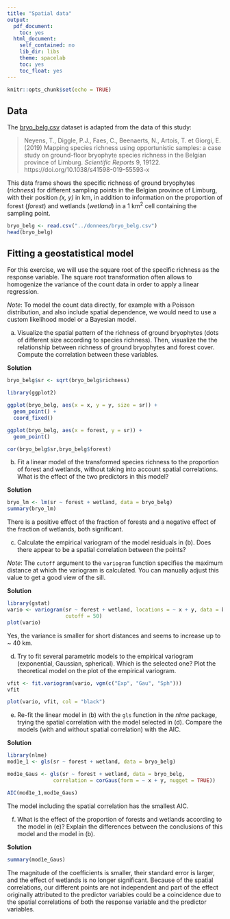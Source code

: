 ---
title: "Spatial data"
output:
  pdf_document:
    toc: yes
  html_document:
    self_contained: no
    lib_dir: libs
    theme: spacelab
    toc: yes
    toc_float: yes
---

```{r setup, include=FALSE}
knitr::opts_chunk$set(echo = TRUE)
```

## Data

The [bryo_belg.csv](data/bryo_belg.csv) dataset is adapted from the data of this study:

> Neyens, T., Diggle, P.J., Faes, C., Beenaerts, N., Artois, T. et Giorgi, E. (2019) Mapping species richness using opportunistic samples: a case study on ground-floor bryophyte species richness in the Belgian province of Limburg. *Scientific Reports* 9, 19122. https://doi.org/10.1038/s41598-019-55593-x

This data frame shows the specific richness of ground bryophytes (*richness*) for different sampling points in the Belgian province of Limburg, with their position *(x, y)* in km, in addition to information on the proportion of forest (*forest*) and wetlands (*wetland*) in a 1 km$^2$ cell containing the sampling point.

```{r}
bryo_belg <- read.csv("../donnees/bryo_belg.csv")
head(bryo_belg)
```

## Fitting a geostatistical model

For this exercise, we will use the square root of the specific richness as the response variable. The square root transformation often allows to homogenize the variance of the count data in order to apply a linear regression. 

*Note*: To model the count data directly, for example with a Poisson distribution, and also include spatial dependence, we would need to use a custom likelihood model or a Bayesian model.

a) Visualize the spatial pattern of the richness of ground bryophytes (dots of different size according to species richness). Then, visualize the the relationship between richness of ground bryophytes and forest cover. Compute the correlation between these variables.

**Solution**

```{r}
bryo_belg$sr <- sqrt(bryo_belg$richness)

library(ggplot2)

ggplot(bryo_belg, aes(x = x, y = y, size = sr)) +
  geom_point() +
  coord_fixed()

ggplot(bryo_belg, aes(x = forest, y = sr)) +
  geom_point()

cor(bryo_belg$sr,bryo_belg$forest)
```

b) Fit a linear model of the transformed species richness to the proportion of forest and wetlands, without taking into account spatial correlations. What is the effect of the two predictors in this model?

**Solution**

```{r}
bryo_lm <- lm(sr ~ forest + wetland, data = bryo_belg)
summary(bryo_lm)
```

There is a positive effect of the fraction of forests and a negative effect of the fraction of wetlands, both significant.

c) Calculate the empirical variogram of the model residuals in (b). Does there appear to be a spatial correlation between the points?

*Note*: The `cutoff` argument to the `variogram` function specifies the maximum distance at which the variogram is calculated. You can manually adjust this value to get a good view of the sill.

**Solution**

```{r, warning = FALSE, message = FALSE}
library(gstat)
vario <- variogram(sr ~ forest + wetland, locations = ~ x + y, data = bryo_belg,
                   cutoff = 50)
plot(vario)
```

Yes, the variance is smaller for short distances and seems to increase up to ~ 40 km.

d) Try to fit several parametric models to the empirical variogram (exponential, Gaussian, spherical). Which is the selected one? Plot the theoretical model on the plot of the empirical variogram.

```{r, warning = FALSE, message = FALSE}
vfit <- fit.variogram(vario, vgm(c("Exp", "Gau", "Sph")))
vfit

plot(vario, vfit, col = "black")
```

e) Re-fit the linear model in (b) with the `gls` function in the *nlme* package, trying the spatial correlation with the model selected in (d). Compare the models (with and without spatial correlation) with the AIC.

**Solution**

```{r, message = FALSE, warning = FALSE}
library(nlme)
mod1e_1 <- gls(sr ~ forest + wetland, data = bryo_belg)

mod1e_Gaus <- gls(sr ~ forest + wetland, data = bryo_belg,
               correlation = corGaus(form = ~ x + y, nugget = TRUE))

AIC(mod1e_1,mod1e_Gaus)
```

The model including the spatial correlation has the smallest AIC.

f) What is the effect of the proportion of forests and wetlands according to the model in (e)? Explain the differences between the conclusions of this model and the model in (b).

**Solution**

```{r}
summary(mod1e_Gaus)
```

The magnitude of the coefficients is smaller, their standard error is larger, and the effect of wetlands is no longer significant. Because of the spatial correlations, our different points are not independent and part of the effect originally attributed to the predictor variables could be a coincidence due to the spatial correlations of both the response variable and the predictor variables. 
